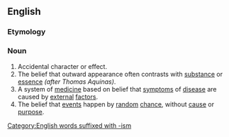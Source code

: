 ==English==

===Etymology===
{{suffix|en|accidental|ism}}

===Noun===
{{en-noun|-}}

# Accidental character or effect.
# The belief that outward appearance often contrasts with [[substance]] or [[essence]] ''(after Thomas Aquinas)''.
# A system of [[medicine]] based on belief that [[symptoms]] of [[disease]] are caused by [[external]] [[factor]]s.
# The belief that [[events]] happen by [[random]] [[chance]], without [[cause]] or [[purpose]].

[[Category:English words suffixed with -ism]]